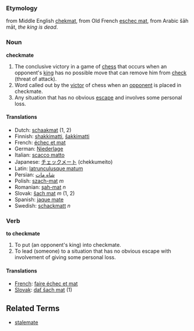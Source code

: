 ===Etymology===
from Middle English [[chekmat]], from Old French [[eschec mat]], from Arabic šāh māt, ''the king is dead''.
===Noun===
'''checkmate'''

#The conclusive victory in a game of [[chess]] that occurs when an opponent's [[king]] has no possible move that can remove him from [[check]] (threat of attack).
#Word called out by the [[victor]] of chess when an [[opponent]] is placed in checkmate.
#Any situation that has no obvious [[escape]] and involves some personal loss.

==== Translations ====
*Dutch: [[schaakmat]] (1, 2)
*Finnish: [[shakkimatti]], [[šakkimatti]]
*French: [[échec et mat]]
*German: [[Niederlage]]
*Italian: [[scacco matto]]
*Japanese: [[チェックメート]] (chekkumeito)
*Latin: [[latrunculusque matum]]
*Persian: [[شاه مات]]
*Polish: [[szach-mat]] ''m''
*Romanian: [[şah-mat]] ''n''
*Slovak: [[šach mat]] ''m'' (1, 2)
*Spanish: [[jaque mate]]
*Swedish: [[schackmatt]] ''n''

===Verb===
'''to checkmate'''

#To put (an opponent's king) into checkmate.
#To lead (someone) to a situation that has no obvious escape with involvement of giving some personal loss.

==== Translations ====
*[[French]]: [[faire échec et mat]] 
*[[Slovak]]: [[dať šach mat]] (1)

==Related Terms==

*[[stalemate]]